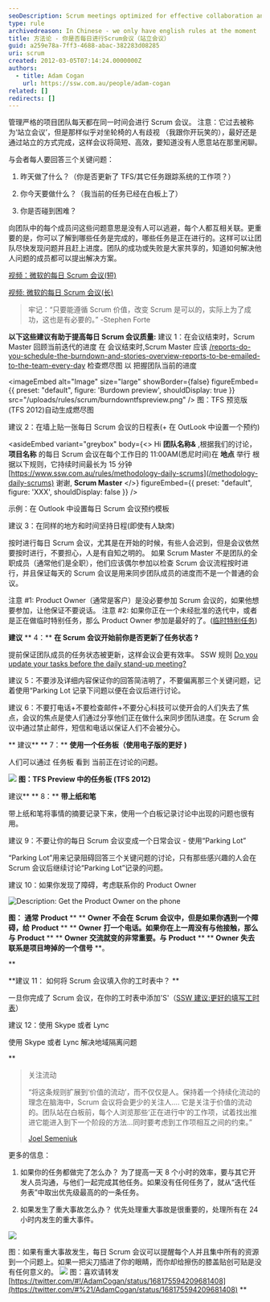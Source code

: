 ```yaml
---
seoDescription: Scrum meetings optimized for effective collaboration and productivity.
type: rule
archivedreason: In Chinese - we only have english rules at the moment
title: 方法论 - 你是否每日进行Scrum会议（站立会议）
guid: a259e78a-7ff3-4688-abac-382283d08285
uri: scrum
created: 2012-03-05T07:14:24.0000000Z
authors:
  - title: Adam Cogan
    url: https://ssw.com.au/people/adam-cogan
related: []
redirects: []
---
```


管理严格的项目团队每天都在同一时间会进行 Scrum 会议。
注意：它过去被称为‘站立会议’，但是那样似乎对坐轮椅的人有歧视 （我跟你开玩笑的），最好还是通过站立的方式完成，这样会议将简短、高效，要知道没有人愿意站在那里闲聊。

与会者每人要回答三个关键问题：
1.  昨天做了什么？（你是否更新了 TFS/其它任务跟踪系统的工作项？）

2.  你今天要做什么？（我当前的任务已经在白板上了）

3.  你是否碰到困难？

向团队中的每个成员问这些问题意思是没有人可以逃避，每个人都互相关联。更重要的是，你可以了解到哪些任务是完成的，哪些任务是正在进行的。这样可以让团队尽快发现问题并且赶上进度。团队的成功或失败是大家共享的，知道如何解决他人问题的成员都可以提出解决方案。

[视频：微软的每日 Scrum 会议(短)](https://v.youku.com/v_show/id_XMzYxMTkzMDA4==.html?spm=a2hzp.8244740.0.0)

[视频: 微软的每日 Scrum 会议(长)](https://v.youku.com/v_show/id_XMzYxMjE2OTYw==.html?spm=a2hzp.8244740.0.0)

> 牢记：“只要能遵循 Scrum 价值，改变 Scrum 是可以的，实际上为了成功，这也是有必要的。”
> -Stephen Forte

**以下这些建议有助于提高每日 Scrum 会议质量:**
建议 1：在会议结束时，Scrum Master 回顾当前迭代的进度
在 会议结束时,Scrum Master 应该
[/reports-do-you-schedule-the-burndown-and-stories-overview-reports-to-be-emailed-to-the-team-every-day](/reports-do-you-schedule-the-burndown-and-stories-overview-reports-to-be-emailed-to-the-team-every-day)
检查燃尽图 以 把握团队当前的进度


<imageEmbed
  alt="Image"
  size="large"
  showBorder={false}
  figureEmbed={{
    preset: "default",
    figure: 'Burdown preview',
    shouldDisplay: true
  }}
  src="/uploads/rules/scrum/burndowntfspreview.png"
/>
图：TFS 预览版(TFS 2012)自动生成燃尽图

建议 2：在墙上贴一张每日 Scrum 会议的日程表(+ 在 OutLook 中设置一个预约)

<asideEmbed
  variant="greybox"
  body={<>
    Hi **团队名称&** ,根据我们的讨论， **项目名称** 的每日 Scrum 会议在每个工作日的 11:00AM(悉尼时间)在 **地点** 举行
根据以下规则，它持续时间最长为 15 分钟[https://www.ssw.com.au/rules/methodology-daily-scrums](/methodology-daily-scrums)
谢谢,
**Scrum Master**
  </>}
  figureEmbed={{
    preset: "default",
    figure: 'XXX',
    shouldDisplay: false
  }}
/>

示例：在 Outlook 中设置每日 Scrum 会议预约模板

建议 3：在同样的地方和时间坚持日程(即使有人缺席)

按时进行每日 Scrum 会议，尤其是在开始的时候，有些人会迟到，但是会议依然要按时进行，不要担心，人是有自知之明的。
如果 Scrum Master 不是团队的全职成员（通常他们是全职），他们应该偶尔参加以检查 Scrum 会议流程按时进行，并且保证每天的 Scrum 会议是用来同步团队成员的进度而不是一个普通的会议。

注意 #1: Product Owner（通常是客户）是没必要参加 Scrum 会议的，如果他想要参加，让他保证不要说话。
注意 #2: 如果你正在一个未经批准的迭代中，或者是正在做临时特别任务，那么 Product Owner 参加是最好的了。([临时特别任务](http://www.ssw.com.au/ssw/Standards/Rules/RulesToBeingSoftwareConsultantsDealingWithClients.aspx#AdHocManagedWork))

**建议** ** 4：** **在 Scrum 会议开始前你是否更新了任务状态** **?**

提前保证团队成员的任务状态被更新，这样会议会更有效率。
SSW 规则 [Do you update your tasks before the daily stand-up meeting?](/meeting-do-you-update-your-tasks-before-the-daily-scrum)

建议 5：不要涉及详细内容保证你的回答简洁明了，不要偏离那三个关键问题，记着使用“Parking Lot 记录下问题以便在会议后进行讨论。

建议 6：不要打电话+不要检查邮件+不要分心科技可以使开会的人们失去了焦点，会议的焦点是使人们通过分享他们正在做什么来同步团队进度。在 Scrum 会议中通过禁止邮件，短信和电话以保证人们不会被分心。

**
建议** ** 7：** **使用一个任务板（使用电子版的更好** **)**

人们可以通过 任务板 看到 当前正在讨论的问题。

![](tfspreviewtaskboard.png)
**图：TFS Preview 中的任务板 (TFS 2012)**

建议\*\* ** 8：** **带上纸和笔**

带上纸和笔将事情的摘要记录下来，使用一个白板记录讨论中出现的问题也很有用。

建议 9：不要让你的每日 Scrum 会议变成一个日常会议 - 使用“Parking Lot”

“Parking Lot”用来记录阻碍回答三个关键问题的讨论，只有那些感兴趣的人会在 Scrum 会议后继续讨论“Parking Lot”记录的问题。

建议 10：如果你发现了障碍，考虑联系你的 Product Owner

![Description: Get the Product Owner on the phone](ProductOwnerTelephone.jpg)

**图：** **通常** **Product** \*\* \*\* **Owner** **不会在** **Scrum** **会议中，但是如果你遇到一个障碍，给** **Product** \*\* \*\* **Owner** **打一个电话。如果你在上一周没有与他接触，那么与** **Product** \*\* \*\* **Owner** **交流就变的非常重要。与** **Product** \*\* \*\* **Owner** **失去联系是项目垮掉的一个信号** \*\*。

\*\*

**建议 11： 如何将 Scrum 会议填入你的工时表中？ **

一旦你完成了 Scrum 会议，在你的工时表中添加'S'（[SSW 建议:更好的填写工时表](http://www.ssw.com.au/ssw/Standards/Rules/RulesToBetterTimesheets.aspx)）

建议 12：使用 Skype 或者 Lync

使用 Skype 或者 Lync 解决地域隔离问题

\*\*

> 关注流动
>
> “将这条规则扩展到‘价值的流动’，而不仅仅是人。保持着一个持续化流动的理念在脑海中，Scrum 会议将会更少的关注人....
> 它是关注于价值的流动的。团队站在白板前，每个人浏览那些‘正在进行中’的工作项，试着找出推进它能进入到下一个阶段的方法...同时要考虑到工作项相互之间的约束。”
>
> [Joel Semeniuk](http://joelfromcanada.com/)

更多的信息：

1. 如果你的任务都做完了怎么办？
   为了提高一天 8 个小时的效率，要与其它开发人员沟通，与他们一起完成其他任务。如果没有任何任务了，就从“迭代任务表”中取出优先级最高的的一条任务。

2. 如果发生了重大事故怎么办？
   优先处理重大事故是很重要的，处理所有在 24 小时内发生的重大事件。

![](NewStandUpImage.jpg)

图：如果有重大事故发生，每日 Scrum 会议可以提醒每个人并且集中所有的资源到一个问题上。如果一把尖刀插进了你的眼睛，而你却给擦伤的膝盖贴创可贴是没有任何意义的。
![](dailyscrumtweet.png)
图：喜欢请转发 [https://twitter.com/#!/AdamCogan/status/168175594209681408](https://twitter.com/#%21/AdamCogan/status/168175594209681408) \*\*
